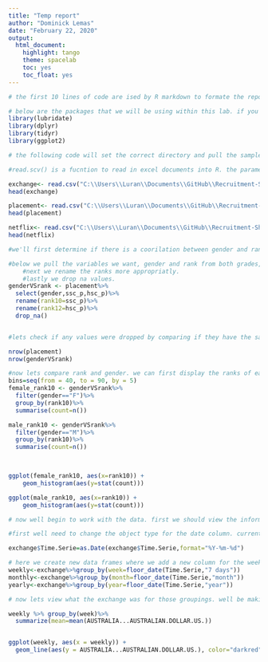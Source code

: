 ```yaml
---
title: "Temp report"
author: "Dominick Lemas"
date: "February 22, 2020"
output:
  html_document:
    highlight: tango
    theme: spacelab
    toc: yes
    toc_float: yes
---
```


```r
# the first 10 lines of code are ised by R markdown to formate the report. the output potion of (lines 6-10) determine the formate of the report. 

# below are the packages that we will be using within this lab. if you do not have these packages installed then you will need to do so. this can be done by entering the function install.packages("name_of_package") and then running it. this will download the package and then allow you to run the code below without errors.
library(lubridate)
library(dplyr)
library(tidyr)
library(ggplot2)
```

```r

# the following code will set the correct directory and pull the sample data that you are going to make a report around. 

#read.scv() is a fucntion to read in excel documents into R. the parameter for the function is the filepath for the the data. you will need to put in the file path that is unique to your computer below. 

exchange<- read.csv("C:\\Users\\Luran\\Documents\\GitHub\\Recruitment-ShinyR\\Kaggle\\datasets_535863_984605_Foreign_Exchange_Rates.csv")
head(exchange)

```

```r

placement<- read.csv("C:\\Users\\Luran\\Documents\\GitHub\\Recruitment-ShinyR\\Kaggle\\placement.csv")
head(placement)
```

```r

netflix<- read.csv("C:\\Users\\Luran\\Documents\\GitHub\\Recruitment-ShinyR\\Kaggle\\netflix_titles.csv")
head(netflix)
```

```r
#we'll first determine if there is a coorilation between gender and rank. the dataset has rankings from the 10th and 12th grade. 

#below we pull the variables we want, gender and rank from both grades, using the select() function of dplyr.
    #next we rename the ranks more appropriatly. 
    #lastly we drop na values.
genderVSrank <- placement%>%
  select(gender,ssc_p,hsc_p)%>%
  rename(rank10=ssc_p)%>%
  rename(rank12=hsc_p)%>%
  drop_na()


#lets check if any values were dropped by comparing if they have the same number of rows. 

nrow(placement)
nrow(genderVSrank)

#now lets compare rank and gender. we can first display the ranks of each gender individually. to properly represent the distribution well break the ranks into groups of 5(40-90th).
bins=seq(from = 40, to = 90, by = 5)
female_rank10 <- genderVSrank%>%
  filter(gender=="F")%>%
  group_by(rank10)%>%
  summarise(count=n())

male_rank10 <- genderVSrank%>%
  filter(gender=="M")%>%
  group_by(rank10)%>%
  summarise(count=n())
  


ggplot(female_rank10, aes(x=rank10)) +
    geom_histogram(aes(y=stat(count)))

ggplot(male_rank10, aes(x=rank10)) +
    geom_histogram(aes(y=stat(count)))

```

```r
# now well begin to work with the data. first we should view the information on a larger scale than days. lets review the data by week,month, and year.

#first well need to change the object type for the date column. currently the dates are flaged as factored objects where we need them to be date variables. we can change this using the as.Date() function.

exchange$Time.Serie=as.Date(exchange$Time.Serie,format="%Y-%m-%d")

# here we create new data frames where we add a new column for the weekly,monthly, and yearly date grouping
weekly<-exchange%>%group_by(week=floor_date(Time.Serie,"7 days"))
monthly<-exchange%>%group_by(month=floor_date(Time.Serie,"month"))
yearly<-exchange%>%group_by(year=floor_date(Time.Serie,"year"))

# now lets view what the exchange was for those groupings. well be making a line graph that represents the exchange rate to dollar by date.

weekly %>% group_by(week)%>%
  summarize(mean=mean(AUSTRALIA...AUSTRALIAN.DOLLAR.US.))


ggplot(weekly, aes(x = weekly)) + 
  geom_line(aes(y = AUSTRALIA...AUSTRALIAN.DOLLAR.US.), color="darkred")
  
  
```


